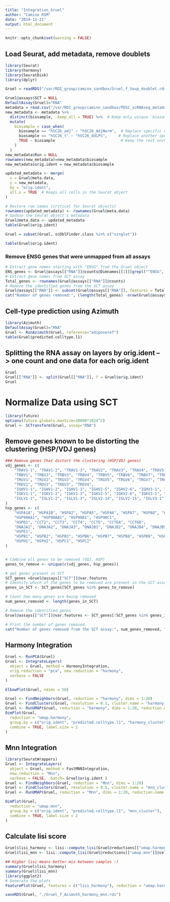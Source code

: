 ```yaml
---
title: "Integration_Gruel"
author: "Camino RSM"
date: "2024-11-21"
output: html_document
---
```


```r
knitr::opts_chunk$set(warning = FALSE)
```

## Load Seurat, add metadata, remove doublets
```r

library(Seurat)
library(harmony)
library(SeuratDisk)
library(dplyr)

Gruel = readRDS("/var/RDI_group/camino_sandbox/Gruel_f_Soup_doublet.rds")

Gruel@assays$SCT = NULL
DefaultAssay(Gruel)="RNA"
metadata = read.csv("/var/RDI_group/camino_sandbox/PDSC_scRNAseq_metadata_VY20241003.csv")
new_metadata <- metadata %>%
  distinct(biosample, .keep_all = TRUE) %>%  # Keep only unique `biosample` rows
  mutate(
    biosample = case_when(
      biosample == "hSC26_adj" ~ "hSC26_AdjNorm",  # Replace specific value
      biosample == "hSC26_t" ~ "hSC26_ddLPS",     # Replace another specific value
      TRUE ~ biosample                             # Keep the rest unchanged
    )
  )
new_metadata$Run = NULL
rownames(new_metadata)=new_metadata$biosample
new_metadata$orig.ident = new_metadata$biosample

updated_metadata <- merge(
  x = Gruel@meta.data, 
  y = new_metadata, 
  by = "orig.ident", 
  all.x = TRUE  # Keeps all cells in the Seurat object
)

# Restore row names (critical for Seurat objects)
rownames(updated_metadata) <- rownames(Gruel@meta.data)
# Update the Seurat object's metadata
Gruel@meta.data <- updated_metadata
table(Gruel$orig.ident)

Gruel = subset(Gruel, scDblFinder.class %in% c("singlet"))

table(Gruel$orig.ident)
```



### Remove ENSG genes that were unmapped from all assays
```r
# Extract gene names starting with "ENSG" from the Gruel object
ENS_genes <- Gruel@assays[["RNA"]]@counts@Dimnames[[1]][grepl("^ENSG", Gruel@assays[["RNA"]]@counts@Dimnames[[1]])]
# Extract gene names from SCT assay
Total_genes <- rownames(Gruel@assays[["RNA"]]@counts)
# Remove the identified genes from the SCT assay
Gruel@assays[["RNA"]] <- subset(Gruel@assays[["RNA"]], features = Total_genes[!Total_genes %in% ENS_genes])
cat("Number of genes removed:", (length(Total_genes) -nrow(Gruel@assays[["RNA"]])), "\n")
```

## Cell-type prediction using Azimuth
```r
library(Azimuth)
DefaultAssay(Gruel)="RNA"
Gruel <- RunAzimuth(Gruel, reference="adiposeref")
table(Gruel$predicted.celltype.l1)
```

## Splitting the RNA assay on layers by orig.ident --> one count and one data for each orig.ident
```r
Gruel
Gruel[["RNA"]] <- split(Gruel[["RNA"]], f = Gruel$orig.ident)
Gruel
```

# Normalize Data using SCT
```r
library(future)
options(future.globals.maxSize=30000*1024^2)
Gruel <- SCTransform(Gruel, assay="RNA")
```

## Remove genes known to be distorting the clustering (HSP/VDJ genes)
```r
### Remove genes that distort the clustering (HSP/VDJ genes)
vdj_genes <- c(
    "TRAV1-1", "TRAV1-2", "TRAV1-3", "TRAV2", "TRAV3", "TRAV4", "TRAV5", "TRAV6", "TRAV7", "TRAV8",
    "TRBV1", "TRBV2", "TRBV3", "TRBV4", "TRBV5", "TRBV6", "TRBV7", "TRBV8", "TRBV9", "TRBV10",
    "TRGV1", "TRGV2", "TRGV3", "TRGV4", "TRGV5", "TRGV6", "TRGV7", "TRGV8",
    "TRDV1", "TRDV2", "TRDV3", "TRDV4",
    "IGHV1-1", "IGHV1-2", "IGHV1-3", "IGHV2-5", "IGHV2-6", "IGHV3-1", "IGHV3-2", "IGHV3-3",
    "IGKV1-1", "IGKV1-2", "IGKV1-3", "IGKV2-5", "IGKV2-6", "IGKV3-1", "IGKV3-2", "IGKV3-3",
    "IGLV1-1", "IGLV1-2", "IGLV1-3", "IGLV2-14", "IGLV2-15", "IGLV3-1", "IGLV3-2", "IGLV3-3"
)
hsp_genes <- c(
    "HSPA1A", "HSPA1B", "HSPA2", "HSPA5", "HSPA6", "HSPA7", "HSPA8", "HSPA9", "HSPA12A", "HSPA12B",
    "HSP90AA1", "HSP90AB1", "HSP90B1", "HSP90C1",
    "HSPD1", "CCT2", "CCT3", "CCT4", "CCT5", "CCT6A", "CCT6B",
    "DNAJA1", "DNAJA2", "DNAJA3", "DNAJB1", "DNAJB2", "DNAJB4", "DNAJB5", "DNAJC1", "DNAJC2",
    "HSPE1", 
    "HSPB1", "HSPB2", "HSPB3", "HSPB6", "HSPB7", "HSPB8", "HSPB9", "HSPB11",
    "HSPH1", "HSPH2", "HSPC1", "HSPC2"
)


# Combine all genes to be removed (VDJ, HSP)
genes_to_remove <- unique(c(vdj_genes, hsp_genes))

# get genes present in SCT
SCT_genes =Gruel@assays[["SCT"]]@var.features
# Identify which of the genes to be removed are present in the SCT assay
genes_in_SCT <- SCT_genes[SCT_genes %in% genes_to_remove]

# Count how many genes are being removed
num_genes_removed <- length(genes_in_SCT)

# Remove the identified genes 
Gruel@assays[["SCT"]]@var.features <- SCT_genes[!SCT_genes %in% genes_in_SCT]

# Print the number of genes removed
cat("Number of genes removed from the SCT assay:", num_genes_removed, "\n")
```

## Harmony Integration
```r
Gruel <- RunPCA(Gruel)
Gruel <- IntegrateLayers(
  object = Gruel, method = HarmonyIntegration,
  orig.reduction = "pca", new.reduction = "harmony",
  verbose = FALSE
)
```

```r
ElbowPlot(Gruel, ndims = 50)
```

```r
Gruel <- FindNeighbors(Gruel, reduction = "harmony", dims = 1:20)
Gruel <- FindClusters(Gruel, resolution = 0.1, cluster.name = "harmony_cluster")
Gruel <- RunUMAP(Gruel, reduction = "harmony", dims = 1:20, reduction.name = "umap.harmony")
DimPlot(Gruel,
  reduction = "umap.harmony",
  group.by = c("orig.ident", "predicted.celltype.l1", "harmony_cluster"),
  combine = TRUE, label.size = 2
)
```


## Mnn Integration
```r
library(SeuratWrappers)
Gruel <- IntegrateLayers(
  object = Gruel, method = FastMNNIntegration,
  new.reduction = "Mnn",
  verbose = FALSE,  batch= Gruel$orig.ident )
Gruel <- FindNeighbors(Gruel, reduction = "Mnn", dims = 1:20)
Gruel <- FindClusters(Gruel, resolution = 0.5, cluster.name = "mnn_cluster")
Gruel <- RunUMAP(Gruel, reduction = "Mnn", dims = 1:20, reduction.name = "umap.mnn")

DimPlot(Gruel,
  reduction = "umap.mnn",
  group.by = c("orig.ident", "predicted.celltype.l1", "mnn_cluster"),
  combine = TRUE, label.size = 2
)
```
## Calculate lisi score
```r
Gruel$lisi_harmony <- lisi::compute_lisi(Gruel@reductions[["umap.harmony"]]@cell.embeddings, Gruel@meta.data, "orig.ident")
Gruel$lisi_mnn <- lisi::compute_lisi(Gruel@reductions[["umap.mnn"]]@cell.embeddings, Gruel@meta.data, "orig.ident")

## Higher lisi means better mix between samples :)
summary(Gruel$lisi_harmony)
summary(Gruel$lisi_mnn)
library(ggplot2)
# Generate the plots
FeaturePlot(Gruel, features = c("lisi_harmony"), reduction = "umap.harmony") + FeaturePlot(Gruel, features=c("lisi_mnn"), reduction="umap.mnn")
```

```r
saveRDS(Gruel, "./Gruel_f_Azimuth_harmony_mnn.rds")
```
